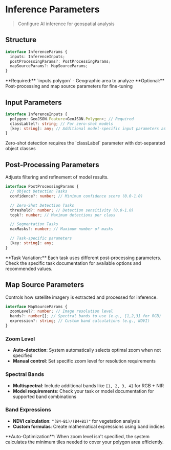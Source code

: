
# Inference Parameters

> Configure AI inference for geospatial analysis

## Structure

```typescript
interface InferenceParams {
  inputs: InferenceInputs;
  postProcessingParams?: PostProcessingParams;
  mapSourceParams?: MapSourceParams;
}
```

<Callout type="info" emoji="📋">
  **Required:** `inputs.polygon` - Geographic area to analyze **Optional:**
  Post-processing and map source parameters for fine-tuning
</Callout>

## Input Parameters

```typescript
interface InferenceInputs {
  polygon: GeoJSON.Feature<GeoJSON.Polygon>; // Required
  classLablel?: string; // For zero-shot models
  [key: string]: any; // Additional model-specific input parameters as key-value pairs
}
```

<Callout type="warning" emoji="⚠️">
  Zero-shot detection requires the `classLabel` parameter with dot-separated
  object classes
</Callout>

## Post-Processing Parameters

Adjusts filtering and refinement of model results.

```typescript
interface PostProcessingParams {
  // Object Detection Tasks
  confidence?: number; // Minimum confidence score (0.0-1.0)

  // Zero-Shot Detection Tasks
  threshold?: number; // Detection sensitivity (0.0-1.0)
  topk?: number; // Maximum detections per class

  // Segmentation Tasks
  maxMasks?: number; // Maximum number of masks

  // Task-specific parameters
  [key: string]: any;
}
```

<Callout type="info" emoji="⚙️">
  **Task Variation:** Each task uses different post-processing parameters. Check
  the specific task documentation for available options and recommended values.
</Callout>

## Map Source Parameters

Controls how satellite imagery is extracted and processed for inference.

```typescript
interface MapSourceParams {
  zoomLevel?: number; // Image resolution level
  bands?: number[]; // Spectral bands to use (e.g., [1,2,3] for RGB)
  expression?: string; // Custom band calculations (e.g., NDVI)
}
```

### Zoom Level

- **Auto-detection**: System automatically selects optimal zoom when not specified
- **Manual control**: Set specific zoom level for resolution requirements

### Spectral Bands

- **Multispectral**: Include additional bands like `[1, 2, 3, 4]` for RGB + NIR
- **Model requirements**: Check your task or model documentation for supported band combinations

### Band Expressions

- **NDVI calculation**: `"(B4-B1)/(B4+B1)"` for vegetation analysis
- **Custom formulas**: Create mathematical expressions using band indices

<Callout type="info" emoji="🛰️">
  **Auto-Optimization**: When zoom level isn't specified, the system calculates
  the minimum tiles needed to cover your polygon area efficiently.
</Callout>
